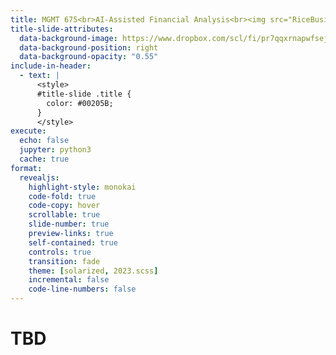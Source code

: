 ```yaml
---
title: MGMT 675<br>AI-Assisted Financial Analysis<br><img src="RiceBusiness-transparent-logo-sm.png"  height=100><br>Neural Networks
title-slide-attributes:
  data-background-image: https://www.dropbox.com/scl/fi/pr7qqxrnapwfsejk09e7m/ml3.jpg?rlkey=4n75omh9zh2i736dcru9gxp6l&dl=1
  data-background-position: right
  data-background-opacity: "0.55"
include-in-header:
  - text: |
      <style>
      #title-slide .title {
        color: #00205B;
      }
      </style>
execute:
  echo: false
  jupyter: python3
  cache: true
format: 
  revealjs:
    highlight-style: monokai
    code-fold: true
    code-copy: hover
    scrollable: true
    slide-number: true
    preview-links: true
    self-contained: true
    controls: true
    transition: fade
    theme: [solarized, 2023.scss]
    incremental: false
    code-line-numbers: false
---
```


# TBD